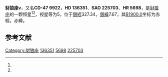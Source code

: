 {{Starbox begin
| name = 豺狼座ν
}}
{{Starbox observe
| epoch = [[J2000.0|J2000.0]]
| constell = [[豺狼座|豺狼座]]<ref name=SIMBAD>{{cite web
 | url=http://simbad.u-strasbg.fr/simbad/sim-id?Ident=HR+5698
 | title =Pulsating variable Star
 | publisher=Centre de Données astronomiques de Strasbourg
 | work=SIMBAD
 | accessdate=2012-07-13}}</ref><ref name=DATA>{{cite web
 | url=http://vizier.u-strasbg.fr/viz-bin/VizieR-5?-out.add=.&-source=5050&-corr=PK=HR&-out.max=9999&HR=5698
 | title=VizieR Detailed Page
 | accessdate=2012-07-13
 | archive-date=2016-03-04
 | archive-url=https://web.archive.org/web/20160304233210/http://vizier.u-strasbg.fr/viz-bin/VizieR-5?-out.add=.&-source=5050&-corr=PK=HR&-out.max=9999&HR=5698
 | dead-url=no
 }}</ref>
| 星官 = 
| ra = {{RA|15|22|8.3}}<ref name=SIMBAD /><ref name=DATA />
| dec = {{DEC|-47|55|40}}<ref name=SIMBAD /><ref name=DATA />
| appmag_v = 5<ref name=SIMBAD /><ref name=DATA />
}}
{{Starbox character
| class = F8V<ref name=SIMBAD /><ref name=DATA />
| b-v = 0.5<ref name=SIMBAD /><ref name=DATA />
| u-b = 0.04?<ref name=SIMBAD /><ref name=DATA />
| r-i = <ref name=SIMBAD /><ref name=DATA />
| variable = 
}}
{{Starbox astrometry
| radial_v = 0.04
| prop_mo_ra = -11
| parallax = 0.032
| p_error = 
}}
{{Starbox catalog
| names =CD-47 9922，[[SAO星表|SAO]] 225703，[[HD星表|HD]] 136351，[[HR星表|HR]] 5698}}
{{Starbox reference |Simbad=HR+5698}}
{{Starbox end}}

'''豺狼座ν'''，又名'''CD-47 9922'''，'''HD 136351'''、'''SAO 225703'''、'''HR 5698'''，是[[豺狼座|豺狼座]]的一颗恒星<ref name=SIMBAD /><ref name=DATA />，视星等为5，位于[[銀道座標系|銀經]]327.34，[[銀道座標系|銀緯]]7.67，其[[B1900.0|B1900.0]]坐标为赤經{{RA|15|15|10.1}}，赤緯{{DEC|-47|7.67|49}}。

== 参考文献 ==
{{reflist}}

{{star-stub}}

{{豺狼座恒星}}
[[Category:豺狼座|Category:豺狼座]]
[[Category:HD和HDE天體|136351]]
[[Category:HR天體|5698]]
[[Category:SAO天體|225703]]